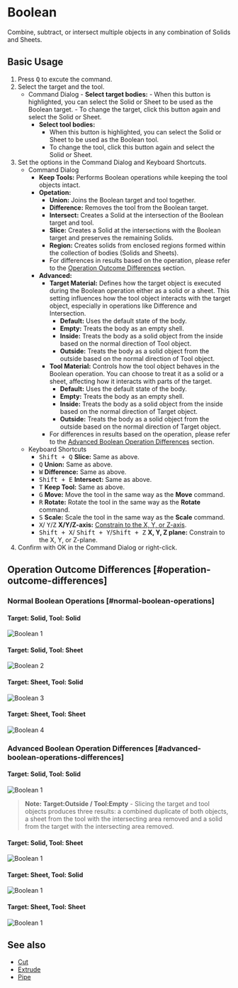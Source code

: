 
# Boolean

<Reference shortcut="Q" command="Boolean" button="In Command Bar"  buttonIcon="button-boolean"/>

Combine, subtract, or intersect multiple objects in any combination of Solids and Sheets.

## Basic Usage

1. Press <kbd>Q</kbd> to excute the command.
2. Select the target and the tool.
   - <Kst>Command Dialog</Kst>
         - **Select target bodies:** 
         - When this button is highlighted, you can select the Solid or Sheet to be used as the Boolean target.
         - To change the target, click this button again and select the Solid or Sheet.
      - **Select tool bodies:** 
         - When this button is highlighted, you can select the Solid or Sheet to be used as the Boolean tool.
         - To change the tool, click this button again and select the Solid or Sheet.
3. Set the options in the Command Dialog and Keyboard Shortcuts.
   - <Kst>Command Dialog</Kst>
      - **Keep Tools:** Performs Boolean operations while keeping the tool objects intact.
      - **Opetation:**
         - **Union:** Joins the Boolean target and tool together.
         - **Difference:** Removes the tool from the Boolean target.
         - **Intersect:** Creates a Solid at the intersection of the Boolean target and tool.
         - **Slice:** Creates a Solid at the intersections with the Boolean target and preserves the remaining Solids.
         - **Region:** Creates solids from enclosed regions formed within the collection of bodies (Solids and Sheets).
         - For differences in results based on the operation, please refer to the [Operation Outcome Differences](#operation-outcome-differences) section.
      - **Advanced:**
         - **Target Material:** Defines how the target object is executed during the Boolean operation either as a solid or a sheet. This setting influences how the tool object interacts with the target object, especially in operations like Difference and Intersection.
            - **Default:** Uses the default state of the body.
            - **Empty:** Treats the body as an empty shell.
            - **Inside:** Treats the body as a solid object from the inside based on the normal direction of Tool object.
            - **Outside:** Treats the body as a solid object from the outside based on the normal direction of Tool object.
         - **Tool Material:** Controls how the tool object behaves in the Boolean operation. You can choose to treat it as a solid or a sheet, affecting how it interacts with parts of the target.
            - **Default:** Uses the default state of the body.
            - **Empty:** Treats the body as an empty shell.
            - **Inside:** Treats the body as a solid object from the inside based on the normal direction of Target object.
            - **Outside:** Treats the body as a solid object from the outside based on the normal direction of Target object.
         - For differences in results based on the operation, please refer to the [Advanced Boolean Operation Differences](#advanced-boolean-operations-differences) section.
   - <Kst>Keyboard Shortcuts</Kst>
      - <kbd>Shift + Q</kbd> **Slice:** Same as above.
      - <kbd>Q</kbd> **Union:**  Same as above.
      - <kbd>W</kbd> **Difference:**  Same as above.
      - <kbd>Shift + E</kbd> **Intersect:**  Same as above.
      - <kbd>T</kbd> **Keep Tool:**  Same as above.
      - <kbd>G</kbd> **Move:** Move the tool in the same way as the **Move** command.
      - <kbd>R</kbd> **Rotate:** Rotate the tool in the same way as the **Rotate** command.
      - <kbd>S</kbd> **Scale:** Scale the tool in the same way as the **Scale** command.
      - <kbd>X</kbd>/ <kbd>Y</kbd>/<kbd>Z</kbd> **X/Y/Z-axis:** [Constrain to the X, Y, or Z-axis](/tool/sketching-essentials#constrain-to-an-axis).
      - <kbd>Shift + X</kbd>/ <kbd>Shift + Y</kbd>/<kbd>Shift + Z</kbd> **X, Y, Z plane:** Constrain to the X, Y, or Z-plane.
4. Confirm with OK in the Command Dialog or right-click.

<VideoPlayer fileName="boolean-0"/>

## Operation Outcome Differences [#operation-outcome-differences]

### Normal Boolean Operations [#normal-boolean-operations]

   #### Target: Solid, Tool: Solid
   ![Boolean 1](/img/boolean-1.png)

   #### Target: Solid, Tool: Sheet
   ![Boolean 2](/img/boolean-2.png)

   #### Target: Sheet, Tool: Solid
   ![Boolean 3](/img/boolean-3.png)

   #### Target: Sheet, Tool: Sheet
   ![Boolean 4](/img/boolean-4.png)

### Advanced Boolean Operation Differences [#advanced-boolean-operations-differences]

   #### Target: Solid, Tool: Solid
   ![Boolean 1](/img/boolean-5.png)

   > **Note:** **Target:Outside / Tool:Empty** - Slicing the target and tool objects produces three results: a combined duplicate of both objects, a sheet from the tool with the intersecting area removed and a solid from the target with the intersecting area removed.

   #### Target: Solid, Tool: Sheet
   ![Boolean 1](/img/boolean-6.png)
   #### Target: Sheet, Tool: Solid
   ![Boolean 1](/img/boolean-7.png)
   #### Target: Sheet, Tool: Sheet
   ![Boolean 1](/img/boolean-8.png)


## See also
- [Cut](cut)
- [Extrude](extrude)
- [Pipe](pipe)